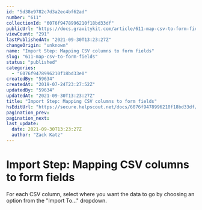 ```yaml
---
id: "5d38e9782c7d3a2ec4bf62ad"
number: "611"
collectionId: "6076f9478996210f18bd33df"
publicUrl: "https://docs.gravitykit.com/article/611-map-csv-to-form-fields"
viewCount: "291"
lastPublishedAt: "2021-09-30T13:23:27Z"
changeOrigin: "unknown"
name: "Import Step: Mapping CSV columns to form fields"
slug: "611-map-csv-to-form-fields"
status: "published"
categories: 
  - "6076f9478996210f18bd33e0"
createdBy: "59634"
createdAt: "2019-07-24T23:27:52Z"
updatedBy: "59634"
updatedAt: "2021-09-30T13:23:27Z"
title: "Import Step: Mapping CSV columns to form fields"
hsEditUrl: "https://secure.helpscout.net/docs/6076f9478996210f18bd33df/article/5d38e9782c7d3a2ec4bf62ad"
pagination_prev: 
pagination_next: 
last_update:
  date: 2021-09-30T13:23:27Z
  author: "Zack Katz"
---
```


# Import Step: Mapping CSV columns to form fields

For each CSV column, select where you want the data to go by choosing an option from the "Import To…" dropdown.
